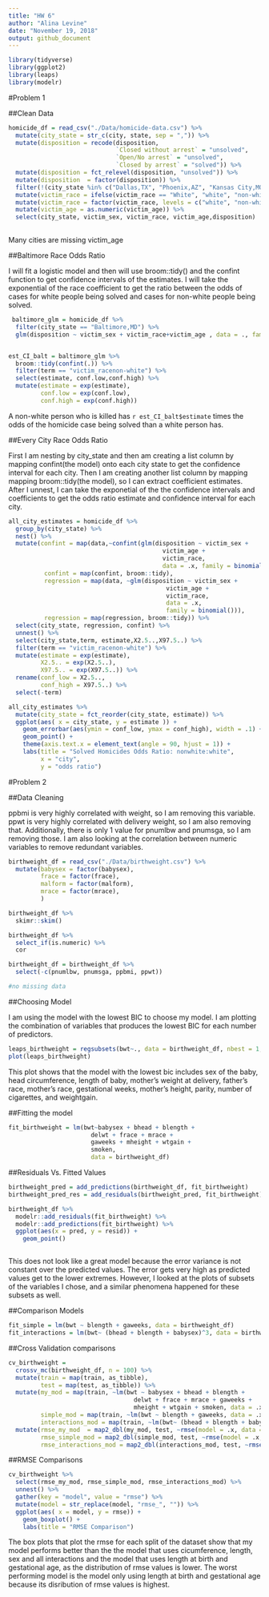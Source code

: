 ```yaml
---
title: "HW 6"
author: "Alina Levine"
date: "November 19, 2018"
output: github_document
---
```


```r
library(tidyverse)
library(ggplot2)
library(leaps)
library(modelr)
```

#Problem 1

##Clean Data

```r

homicide_df = read_csv("./Data/homicide-data.csv") %>%
  mutate(city_state = str_c(city, state, sep = ",")) %>%
  mutate(disposition = recode(disposition, 
                              `Closed without arrest` = "unsolved", 
                              `Open/No arrest` = "unsolved",
                              `Closed by arrest` = "solved")) %>%
  mutate(disposition = fct_relevel(disposition, "unsolved")) %>%
  mutate(disposition  = factor(disposition)) %>%
  filter(!(city_state %in% c("Dallas,TX", "Phoenix,AZ", "Kansas City,MO", "Tulsa,AL"))) %>%
  mutate(victim_race = ifelse(victim_race == "White", "white", "non-white")) %>%
  mutate(victim_race = factor(victim_race, levels = c("white", "non-white"))) %>%
  mutate(victim_age = as.numeric(victim_age)) %>%
  select(city_state, victim_sex, victim_race, victim_age,disposition)
  

```

Many cities are missing victim_age


##Baltimore Race Odds Ratio

I will fit a logistic model and then will use broom::tidy() and the confint function to get confidence intervals of the estimates. I will take the exponential of the race coefficient to get the ratio between the odds of cases for white people being solved and cases for non-white people being solved.

```r
 baltimore_glm = homicide_df %>%
  filter(city_state == "Baltimore,MD") %>%
  glm(disposition ~ victim_sex + victim_race+victim_age , data = ., family = binomial())


est_CI_balt = baltimore_glm %>%
  broom::tidy(confint(.)) %>%
  filter(term == "victim_racenon-white") %>%
  select(estimate, conf.low,conf.high) %>%
  mutate(estimate = exp(estimate),
         conf.low = exp(conf.low),
         conf.high = exp(conf.high))


```

A non-white person who is killed has `r est_CI_balt$estimate` times the odds of the homicide case being solved than a white person has.

##Every City Race Odds Ratio

First I am nesting by city_state and then am creating a list column by mapping confint(the model) onto each city state to get the confidence interval for each city. Then I am creating another list column by mapping mapping broom::tidy(the model), so I can extract coefficient estimates. After I unnest, I can take the exponetial of the the confidence intervals and coefficients to get the odds ratio estimate and confidence interval for each city. 

```r

all_city_estimates = homicide_df %>%
  group_by(city_state) %>%
  nest() %>%
  mutate(confint = map(data,~confint(glm(disposition ~ victim_sex + 
                                           victim_age + 
                                           victim_race, 
                                           data = .x, family = binomial()))),
          confint = map(confint, broom::tidy),
          regression = map(data, ~glm(disposition ~ victim_sex + 
                                            victim_age + 
                                            victim_race, 
                                            data = .x, 
                                            family = binomial())),
          regression = map(regression, broom::tidy)) %>%
  select(city_state, regression, confint) %>%
  unnest() %>%
  select(city_state,term, estimate,X2.5..,X97.5..) %>%
  filter(term == "victim_racenon-white") %>%
  mutate(estimate = exp(estimate),
         X2.5.. = exp(X2.5..),
         X97.5.. = exp(X97.5..)) %>%
  rename(conf_low = X2.5..,
         conf_high = X97.5..) %>%
  select(-term)

all_city_estimates %>%
  mutate(city_state = fct_reorder(city_state, estimate)) %>%
  ggplot(aes( x = city_state, y = estimate )) +
    geom_errorbar(aes(ymin = conf_low, ymax = conf_high), width = .1) +
    geom_point() +
    theme(axis.text.x = element_text(angle = 90, hjust = 1)) +
    labs(title = "Solved Homicides Odds Ratio: nonwhite:white",
         x = "city",
         y = "odds ratio")

```

#Problem 2


##Data Cleaning

ppbmi is very highly correlated with weight, so I am removing this variable. ppwt is very highly correlated with delivery weight, so I am also removing that. Additionally, there is only 1 value for pnumlbw and pnumsga, so I am removing those. I am also looking at the correlation between numeric variables to remove redundant variables.

```r

birthweight_df = read_csv("./Data/birthweight.csv") %>%
  mutate(babysex = factor(babysex),
         frace = factor(frace),
         malform = factor(malform),
         mrace = factor(mrace),
         )  

birthweight_df %>%
  skimr::skim()

birthweight_df %>%
  select_if(is.numeric) %>%
  cor

birthweight_df = birthweight_df %>%
  select(-c(pnumlbw, pnumsga, ppbmi, ppwt))

#no missing data

```

##Choosing Model

I am using the model with the lowest BIC to choose my model. I am plotting the combination of variables that produces the lowest BIC for each number of predictors.

```r

leaps_birthweight = regsubsets(bwt~., data = birthweight_df, nbest = 1, nvmax = 16)
plot(leaps_birthweight)

```

This plot shows that the model with the lowest bic includes sex of the baby, head circumference, length of baby, mother's weight at delivery, father's race, mother's race, gestational weeks, mother's height, parity, number of cigarettes, and weightgain. 

##Fitting the model

```r
fit_birthweight = lm(bwt~babysex + bhead + blength + 
                       delwt + frace + mrace + 
                       gaweeks + mheight + wtgain + 
                       smoken, 
                       data = birthweight_df)
```




##Residuals Vs. Fitted Values

```r

birthweight_pred = add_predictions(birthweight_df, fit_birthweight)
birthweight_pred_res = add_residuals(birthweight_pred, fit_birthweight)

birthweight_df %>% 
  modelr::add_residuals(fit_birthweight) %>% 
  modelr::add_predictions(fit_birthweight) %>%
  ggplot(aes(x = pred, y = resid)) +
    geom_point()



```

This does not look like a great model because the error variance is not constant over the predicted values. The error gets very high as predicted values get to the lower extremes. However, I looked at the plots of subsets of the variables I chose, and a similar phenomena happened for these subsets as well. 

##Comparison Models

```r

fit_simple = lm(bwt ~ blength + gaweeks, data = birthweight_df)
fit_interactions = lm(bwt~ (bhead + blength + babysex)^3, data = birthweight_df)


```

##Cross Validation comparisons 

```r

cv_birthweight = 
  crossv_mc(birthweight_df, n = 100) %>%
  mutate(train = map(train, as_tibble),
         test = map(test, as_tibble)) %>%
  mutate(my_mod = map(train, ~lm(bwt ~ babysex + bhead + blength + 
                                   delwt + frace + mrace + gaweeks + 
                                   mheight + wtgain + smoken, data = .x)),
         simple_mod = map(train, ~lm(bwt ~ blength + gaweeks, data = .x)),
         interactions_mod = map(train, ~lm(bwt~ (bhead + blength + babysex)^3, data = .x))) %>% 
  mutate(rmse_my_mod  = map2_dbl(my_mod, test, ~rmse(model = .x, data = .y)),
         rmse_simple_mod = map2_dbl(simple_mod, test, ~rmse(model = .x, data = .y)),
         rmse_interactions_mod = map2_dbl(interactions_mod, test, ~rmse(model = .x, data = .y)))
```

##RMSE Comparisons

```r

cv_birthweight %>%
  select(rmse_my_mod, rmse_simple_mod, rmse_interactions_mod) %>%
  unnest() %>%
  gather(key = "model", value = "rmse") %>%
  mutate(model = str_replace(model, "rmse_", "")) %>%
  ggplot(aes( x = model, y = rmse)) +
    geom_boxplot() +
    labs(title = "RMSE Comparison")


```

The box plots that plot the rmse for each split of the dataset show that my model performs better than the the model that uses cicumference, length, sex and all interactions and the model that uses length at birth and gestational age, as the distribution of rmse values is lower. The worst performing model is the model only using length at birth and gestational age because its disribution of rmse values is highest.  
